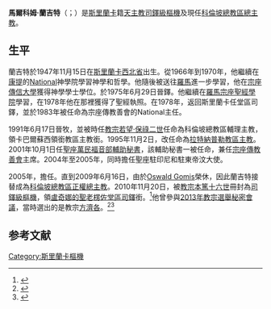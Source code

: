 {{blpsources|time=2019-07-07T08:23:34+00:00}}
{{Infobox Christian leader
| type             = Cardinal
| honorific-prefix =
| name             = 馬爾科姆·蘭吉特<br />Malcolm Ranjith
| title            = [[天主教科倫坡總教區|天主教科倫坡總教區總主教]]
| image            = Cardinal Ranjith.jpg
| imagesize        = 
| alt              = 
| caption          = 
| metropolis       = 
| archdiocese      = 科倫坡
| appointed        = 2009年6月16日
| enthroned        = 2009年8月5日
| ended            = 
| predecessor      = [[Oswald_Gomis|Oswald Gomis]]
| opposed          = 
| successor        = （現任）
| other_post       = [[盧奇娜的聖老楞佐聖殿|盧奇娜的聖老楞佐堂區領銜司鐸]]
| ordination       = 1975年6月29日
| ordained_by      = [[教宗保祿六世|教宗保祿六世]]
| consecration     = 1991年8月31日
| consecrated_by   = 
| created_cardinal_by = [[教宗本篤十六世|教宗本篤十六世]]
| cardinal         = 2010年11月20日
| rank             = [[樞機|司鐸級樞機]]
| previous_post    = {{unbulleted list|科倫坡總教區輔理主教（1991年－1995年)|卡巴爾蘇西領銜教區領銜主教（1991年－1995年）|[[天主教拉特納普勒教區|拉特納普勒教區主教]]（1995年－2001年）|[[萬民福音部|聖座萬民福音部輔助秘書]]（2001年－2004年）|聖座駐印尼大使（2004年－2005年）|聖座駐東帝汶大使（2004年－2005年）|領銜Umbriatico總主教（2004年－2009年）|{{link-en|禮儀及聖事部|Congregation for Divine Worship and the Discipline of the Sacraments|聖座禮儀及聖事部秘書長}}（2005年－2009年）}}
<!---------- Personal details ---------->
| birth_name       = Albert Malcolm Ranjith Patabendige Don
| birth_date       = {{Birth date and age|1947|11|15|df=y}}
| birth_place      = [[斯里蘭卡|斯里蘭卡]][[西北省_(斯里蘭卡)|西北省]]{{link-en|波加哈威拉|Polgahawela}}
| death_date       = 
| death_place      = 
| buried           = 
| nationality      = {{LKA}}
| religion         = 天主教
| residence        = 
| signature        = 
| coat_of_arms     = Coat of arms of Malcolm Ranjith.svg
}}
'''馬爾科姆·蘭吉特'''（{{lang-en|Malcolm Ranjith}}；{{bd|1947年|11月15日|catIdx=Malcolm Ranjith}}）是[[斯里蘭卡|斯里蘭卡]]籍[[天主教|天主教]][[樞機|司鐸級樞機]]及現任[[天主教科倫坡總教區|科倫坡總教區總主教]]。

==生平==
蘭吉特於1947年11月15日在[[斯里蘭卡|斯里蘭卡]][[西北省(斯里蘭卡)|西北省]]出生。從1966年到1970年，他繼續在[[康提|康提]]的[[National|National]]神學院學習神學和哲學。他隨後被送往[[羅馬|羅馬]]進一步學習，他在[[宗座傳信大學|宗座傳信大學]]獲得神學學士學位。於1975年6月29日晉鐸。他繼續在[[羅馬|羅馬]][[宗座聖經學院|宗座聖經學院]]學習，在1978年他在那裡獲得了聖經執照。在1978年，返回斯里蘭卡任堂區司鐸，並於1983年被任命為宗座傳教善會的National主任。

1991年6月17日晉牧，並被時任[[教宗|教宗]][[若望·保祿二世|若望·保祿二世]]任命為科倫坡總教區輔理主教，領卡巴爾蘇西領銜教區主教銜。1995年11月2日，改任命為[[天主教拉特納普勒教區|拉特納普勒教區主教]]。2001年10月1日任[[萬民福音部|聖座萬民福音部輔助秘書]]，該輔助秘書一被任命，兼任[[宗座傳教善會|宗座傳教善會]]主席。2004年至2005年，同時擔任聖座駐印尼和駐東帝汶大使。

2005年，擔任{{link-en|禮儀及聖事部|Congregation for Divine Worship and the Discipline of the Sacraments|聖座禮儀及聖事部秘書長}}。直到2009年6月16日，由於[[Oswald_Gomis|Oswald Gomis]]榮休，因此蘭吉特接替成為[[天主教科倫坡總教區|科倫坡總教區正權總主教]]。2010年11月20日，被[[教宗本篤十六世|教宗本篤十六世]]冊封為[[樞機|司鐸級樞機]]，領[[盧奇娜的聖老楞佐聖殿|盧奇娜的聖老楞佐堂區司鐸]]銜。<ref>{{cite web|url=http://www.catholicnews.com/data/stories/cns/1004309.htm|title=Pope names 24 new cardinals, including two from United States|work=Catholic News Service|accessdate=2015-01-23|archive-date=2015-07-08|archive-url=https://web.archive.org/web/20150708203149/http://www.catholicnews.com/data/stories/cns/1004309.htm|dead-url=no}}</ref>他曾參與[[2013年教宗選舉秘密會議|2013年教宗選舉秘密會議]]，當時選出的是教宗[[方濟各_(教宗)|方濟各]]。<ref name="list">{{cite web |url=http://www2.fiu.edu/~mirandas/electors-a-z.htm |title=Cardinal electors – Conclave of March 2013 – Arranged in alphabetical order |publisher=Salvador Miranda |accessdate=2013年2月18日 |archive-date=2016年3月3日 |archive-url=https://web.archive.org/web/20160303211447/http://www2.fiu.edu/~mirandas/electors-a-z.htm |dead-url=no }}</ref><ref name="Salvador Miranda">{{cite web |url=http://www2.fiu.edu/~mirandas/electors-precedence.htm |title=Cardinal electors arranged by orders and precedence |publisher=Salvador Miranda |accessdate=2013年2月18日 |archive-date=2016年3月3日 |archive-url=https://web.archive.org/web/20160303234650/http://www2.fiu.edu/~mirandas/electors-precedence.htm |dead-url=yes }}</ref>

== 参考文献 ==
{{reflist}}

{{樞機團}}
[[Category:斯里蘭卡樞機|Category:斯里蘭卡樞機]]